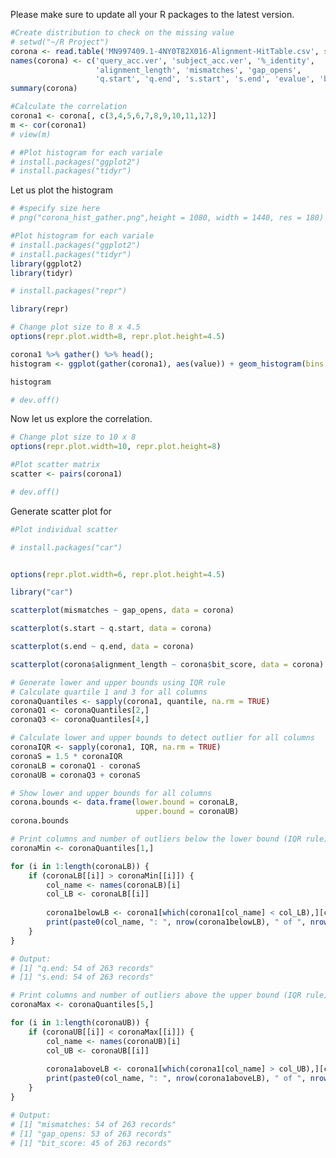 Please make sure to update all your R packages to the latest version.

```r
#Create distribution to check on the missing value
# setwd("~/R Project")
corona <- read.table('MN997409.1-4NY0T82X016-Alignment-HitTable.csv', sep=',')
names(corona) <- c('query_acc.ver', 'subject_acc.ver', '%_identity', 
                   'alignment_length', 'mismatches', 'gap_opens',
                   'q.start', 'q.end', 's.start', 's.end', 'evalue', 'bit_score')
summary(corona)

#Calculate the correlation
corona1 <- corona[, c(3,4,5,6,7,8,9,10,11,12)]
m <- cor(corona1)
# view(m)

# #Plot histogram for each variale
# install.packages("ggplot2")
# install.packages("tidyr")
```

Let us plot the histogram

```r

# #specify size here
# png("corona_hist_gather.png",height = 1080, width = 1440, res = 180)

#Plot histogram for each variale
# install.packages("ggplot2")
# install.packages("tidyr")
library(ggplot2)
library(tidyr)

# install.packages("repr")

library(repr)

# Change plot size to 8 x 4.5
options(repr.plot.width=8, repr.plot.height=4.5)

corona1 %>% gather() %>% head();
histogram <- ggplot(gather(corona1), aes(value)) + geom_histogram(bins = 10) + facet_wrap(~key, scales = 'free_x')

histogram

# dev.off()

```

Now let us explore the correlation.

```r
# Change plot size to 10 x 8
options(repr.plot.width=10, repr.plot.height=8)

#Plot scatter matrix
scatter <- pairs(corona1)

# dev.off()

```

Generate scatter plot for 

```r
#Plot individual scatter 

# install.packages("car") 


options(repr.plot.width=6, repr.plot.height=4.5)

library("car") 

scatterplot(mismatches ~ gap_opens, data = corona) 

scatterplot(s.start ~ q.start, data = corona) 

scatterplot(s.end ~ q.end, data = corona) 

scatterplot(corona$alignment_length ~ corona$bit_score, data = corona) 
```

```r
# Generate lower and upper bounds using IQR rule
# Calculate quartile 1 and 3 for all columns
coronaQuantiles <- sapply(corona1, quantile, na.rm = TRUE)
coronaQ1 <- coronaQuantiles[2,]
coronaQ3 <- coronaQuantiles[4,]

# Calculate lower and upper bounds to detect outlier for all columns
coronaIQR <- sapply(corona1, IQR, na.rm = TRUE)
coronaS = 1.5 * coronaIQR
coronaLB = coronaQ1 - coronaS
coronaUB = coronaQ3 + coronaS

# Show lower and upper bounds for all columns
corona.bounds <- data.frame(lower.bound = coronaLB, 
                            upper.bound = coronaUB)
corona.bounds
```


```r
# Print columns and number of outliers below the lower bound (IQR rule).
coronaMin <- coronaQuantiles[1,]

for (i in 1:length(coronaLB)) {
    if (coronaLB[[i]] > coronaMin[[i]]) {
        col_name <- names(coronaLB)[i]
        col_LB <- coronaLB[[i]]
        
        corona1belowLB <- corona1[which(corona1[col_name] < col_LB),][col_name]
        print(paste0(col_name, ": ", nrow(corona1belowLB), " of ", nrow(corona1), " records"))
    }
}

# Output:
# [1] "q.end: 54 of 263 records"
# [1] "s.end: 54 of 263 records"
```


```r
# Print columns and number of outliers above the upper bound (IQR rule).
coronaMax <- coronaQuantiles[5,]

for (i in 1:length(coronaUB)) {
    if (coronaUB[[i]] < coronaMax[[i]]) {
        col_name <- names(coronaUB)[i]
        col_UB <- coronaUB[[i]] 
        
        corona1aboveLB <- corona1[which(corona1[col_name] > col_UB),][col_name]
        print(paste0(col_name, ": ", nrow(corona1aboveLB), " of ", nrow(corona1), " records"))
    }
}

# Output:
# [1] "mismatches: 54 of 263 records"
# [1] "gap_opens: 53 of 263 records"
# [1] "bit_score: 45 of 263 records"
```

